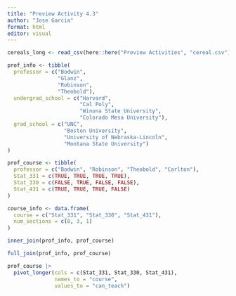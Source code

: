 ```yaml
---
title: "Preview Activity 4.3"
author: "Jose Garcia"
format: html
editor: visual
---
```


```r

cereals_long <- read_csv(here::here("Preview Activities", "cereal.csv"))
```

```r
prof_info <- tibble(
  professor = c("Bodwin", 
                "Glanz", 
                "Robinson",
                "Theobold"),
  undergrad_school = c("Harvard", 
                       "Cal Poly",
                       "Winona State University",
                       "Colorado Mesa University"),
  grad_school = c("UNC", 
                  "Boston University", 
                  "University of Nebraska-Lincoln",
                  "Montana State University")
)

prof_course <- tibble(
  professor = c("Bodwin", "Robinson", "Theobold", "Carlton"),
  Stat_331 = c(TRUE, TRUE, TRUE, TRUE),
  Stat_330 = c(FALSE, TRUE, FALSE, FALSE),
  Stat_431 = c(TRUE, TRUE, TRUE, FALSE)
)

course_info <- data.frame(
  course = c("Stat_331", "Stat_330", "Stat_431"),
  num_sections = c(8, 3, 1)
)
```

```r
inner_join(prof_info, prof_course)
```

```r
full_join(prof_info, prof_course)
```

```r

prof_course |>
  pivot_longer(cols = c(Stat_331, Stat_330, Stat_431),
               names_to = "course",
               values_to = "can_teach")
```
